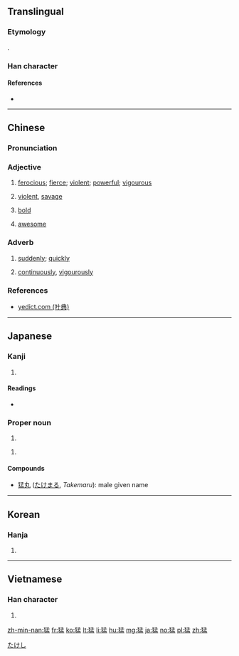 {{also|勐}}
==Translingual==

===Etymology===
{{Han compound|犬|alt1=犭|孟|ls=psc|c1=s|c2=p}}.

===Han character===
{{Han char|rn=94|rad=犬|as=08|sn=11|four=47217|canj=KHNDT|ids=⿰犭孟}}

====References====
* {{Han ref|kx=0713.260|dkj=20498|dj=1125.190|hdz=21354.220|uh=731B|ud=29467|bh=B272|bd=45682}}

----

==Chinese==
{{zh-forms}}

===Pronunciation===
{{zh-pron
|m=měng
|c=maang5
|h=pfs=mâng
|mn=béng/mé
|mn_note=béng - literary; mé - vernacular
|cat=a,adv
}}

===Adjective===
{{zh-adj}}

# [[ferocious]]; [[fierce]]; [[violent]]; [[powerful]]; [[vigourous]]
#: {{zh-usex|風 吹 得{de} 很 '''猛'''。|The wind is blowing very '''hard'''.}}
# [[violent]], [[savage]]
#: {{zh-l|猛獸}}
# [[bold]]
#: {{zh-l|勇猛}}
# {{context|slang|lang=zh}} [[awesome]]

===Adverb===
{{zh-adv}}

# [[suddenly]]; [[quickly]]
# {{cx|Cantonese|lang=zh}} [[continuously]], [[vigourously]]
#: {{zh-usex|佢 猛 打{daa2}機，都 唔 記得 要{jiu3} 食飯。|He gamed as if there were no tomorrow, such that he even forgot to eat.|C}}

===References===
* [http://yedict.com/htm/73/731B.htm yedict.com (叶典)]

----

==Japanese==

===Kanji===
{{ja-kanji|grade=c|rs=犬08}}

# {{defn|lang=ja|sort=犬08}}

====Readings====
* {{ja-readings|goon=[[もう]] (mō)|kanon=[[ぼう]] (bō)|kun=[[たけし]] (takeshi)|nanori=}}

===Proper noun===
{{ja-pos|proper|たけし}}

# {{given name|male|lang=ja}}

{{ja-pos|proper|たける}}

# {{given name|male|lang=ja}}

====Compounds====
* [[猛丸]] ([[たけまる]], ''Takemaru''): male given name

[[Category:Japanese male given names|たけし]]

----

==Korean==

===Hanja===
{{ko-hanja|hangeul=맹|eumhun=|rv=maeng|mr=maeng|y=mayng}}

# {{defn|lang=ko|sort=犬08}}

----

==Vietnamese==

===Han character===
{{vi-hantu|[[mãnh]], [[mạnh]]|rs=犬08}}

# {{defn|lang=vi|sort=犬08}}

[[zh-min-nan:猛]]
[[fr:猛]]
[[ko:猛]]
[[lt:猛]]
[[li:猛]]
[[hu:猛]]
[[mg:猛]]
[[ja:猛]]
[[no:猛]]
[[pl:猛]]
[[zh:猛]]